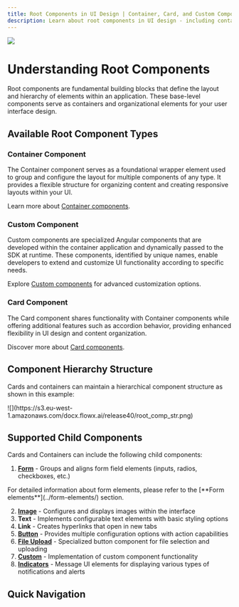 ```yaml
---
title: Root Components in UI Design | Container, Card, and Custom Components
description: Learn about root components in UI design - including containers, cards, and custom components. Discover how these fundamental UI elements serve as the foundation for structuring user interfaces, organizing layouts, and creating hierarchical component structures.
---
```


![](https://s3.eu-west-1.amazonaws.com/docx.flowx.ai/release40/root_components_new.gif)

# Understanding Root Components

Root components are fundamental building blocks that define the layout and hierarchy of elements within an application. These base-level components serve as containers and organizational elements for your user interface design.

## Available Root Component Types

### Container Component

The Container component serves as a foundational wrapper element used to group and configure the layout for multiple components of any type. It provides a flexible structure for organizing content and creating responsive layouts within your UI.

Learn more about [Container components](./container).

### Custom Component

Custom components are specialized Angular components that are developed within the container application and dynamically passed to the SDK at runtime. These components, identified by unique names, enable developers to extend and customize UI functionality according to specific needs.

Explore [Custom components](./custom) for advanced customization options.

### Card Component

The Card component shares functionality with Container components while offering additional features such as accordion behavior, providing enhanced flexibility in UI design and content organization.

Discover more about [Card components](./card).

## Component Hierarchy Structure

Cards and containers can maintain a hierarchical component structure as shown in this example:

<Frame>
![](https://s3.eu-west-1.amazonaws.com/docx.flowx.ai/release40/root_comp_str.png)
</Frame>

## Supported Child Components

Cards and Containers can include the following child components:

1. [**Form**](../form-elements/) - Groups and aligns form field elements (inputs, radios, checkboxes, etc.)

<Info>
For detailed information about form elements, please refer to the [**Form elements**](../form-elements/) section.
</Info>

2. [**Image**](../image) - Configures and displays images within the interface
3. **Text** - Implements configurable text elements with basic styling options
4. **Link** - Creates hyperlinks that open in new tabs
5. [**Button**](../buttons) - Provides multiple configuration options with action capabilities
6. [**File Upload**](../buttons) - Specialized button component for file selection and uploading
7. [**Custom**](./custom) - Implementation of custom component functionality
8. [**Indicators**](../indicators) - Message UI elements for displaying various types of notifications and alerts

## Quick Navigation

<CardGroup cols={3}>
<Card title="Card" href="./card" icon="file"></Card>
<Card title="Container" href="./container" icon="file"></Card>
<Card title="Custom" href="./custom" icon="file"></Card>
</CardGroup>
</fileContent>
</invoke>